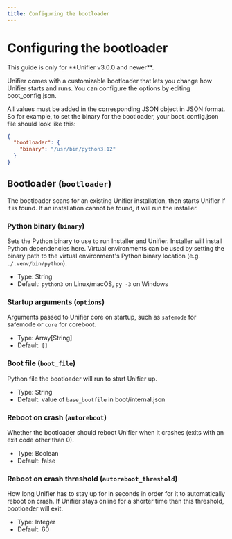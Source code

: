```yaml
---
title: Configuring the bootloader
---
```


# Configuring the bootloader

<Info>
This guide is only for **Unifier v3.0.0 and newer**.
</Info>

Unifier comes with a customizable bootloader that lets you change how Unifier starts and runs. You can configure the options by editing boot\_config.json.

All values must be added in the corresponding JSON object in JSON format. So for example, to set the binary for the bootloader, your boot\_config.json file should look like this:

```json boot_config.json
{
  "bootloader": {
    "binary": "/usr/bin/python3.12"
  }
}
```

## Bootloader (`bootloader`)

The bootloader scans for an existing Unifier installation, then starts Unifier if it is found. If an installation cannot be found, it will run the installer.

### Python binary (`binary`)

Sets the Python binary to use to run Installer and Unifier. Installer will install Python dependencies here. Virtual environments can be used by setting the binary path to the virtual environment's Python binary location (e.g. `./.venv/bin/python`).

* Type: String
* Default: `python3` on Linux/macOS, `py -3` on Windows

### Startup arguments (`options`)

Arguments passed to Unifier core on startup, such as `safemode` for safemode or `core` for coreboot.

* Type: Array\[String]
* Default: `[]`

### Boot file (`boot_file`)

Python file the bootloader will run to start Unifier up.

* Type: String
* Default: value of `base_bootfile` in boot/internal.json

### Reboot on crash (`autoreboot`)

Whether the bootloader should reboot Unifier when it crashes (exits with an exit code other than 0).

* Type: Boolean
* Default: false

### Reboot on crash threshold (`autoreboot_threshold`)

How long Unifier has to stay up for in seconds in order for it to automatically reboot on crash. If Unifier stays online for a shorter time than this threshold, bootloader will exit.

* Type: Integer
* Default: 60
